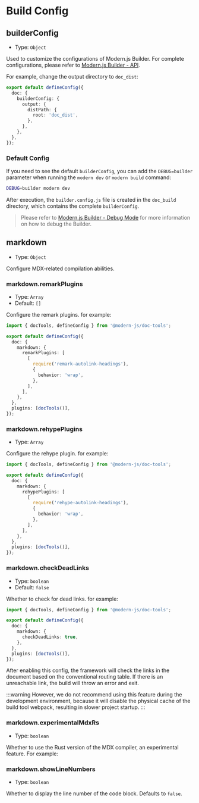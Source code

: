 # Build Config

## builderConfig

- Type: `Object`

Used to customize the configurations of Modern.js Builder. For complete configurations, please refer to [Modern.js Builder - API](https://modernjs.dev/builder/en/api/index.html).

For example, change the output directory to `doc_dist`:

```ts title="modern.config.ts"
export default defineConfig({
  doc: {
    builderConfig: {
      output: {
        distPath: {
          root: 'doc_dist',
        },
      },
    },
  },
});
```

### Default Config

If you need to see the default `builderConfig`, you can add the `DEBUG=builder` parameter when running the `modern dev` or `modern build` command:

```bash
DEBUG=builder modern dev
```

After execution, the `builder.config.js` file is created in the `doc_build` directory, which contains the complete `builderConfig`.

> Please refer to [Modern.js Builder - Debug Mode](https://modernjs.dev/builder/en/guide/debug/debug-mode.html) for more information on how to debug the Builder.

## markdown

- Type: `Object`

Configure MDX-related compilation abilities.

### markdown.remarkPlugins

- Type: `Array`
- Default: `[]`

Configure the remark plugins. for example:

```ts title="modern.config.ts"
import { docTools, defineConfig } from '@modern-js/doc-tools';

export default defineConfig({
  doc: {
    markdown: {
      remarkPlugins: [
        [
          require('remark-autolink-headings'),
          {
            behavior: 'wrap',
          },
        ],
      ],
    },
  },
  plugins: [docTools()],
});
```

### markdown.rehypePlugins

- Type: `Array`

Configure the rehype plugin. for example:

```ts title="modern.config.ts"
import { docTools, defineConfig } from '@modern-js/doc-tools';

export default defineConfig({
  doc: {
    markdown: {
      rehypePlugins: [
        [
          require('rehype-autolink-headings'),
          {
            behavior: 'wrap',
          },
        ],
      ],
    },
  },
  plugins: [docTools()],
});
```

### markdown.checkDeadLinks

- Type: `boolean`
- Default: `false`

Whether to check for dead links. for example:

```ts title="modern.config.ts"
import { docTools, defineConfig } from '@modern-js/doc-tools';

export default defineConfig({
  doc: {
    markdown: {
      checkDeadLinks: true,
    },
  },
  plugins: [docTools()],
});
```

After enabling this config, the framework will check the links in the document based on the conventional routing table. If there is an unreachable link, the build will throw an error and exit.

:::warning
However, we do not recommend using this feature during the development environment, because it will disable the physical cache of the build tool webpack, resulting in slower project startup.
:::

### markdown.experimentalMdxRs

- Type: `boolean`

Whether to use the Rust version of the MDX compiler, an experimental feature. For example:


<MdxRs />

### markdown.showLineNumbers

- Type: `boolean`

Whether to display the line number of the code block. Defaults to `false`.
